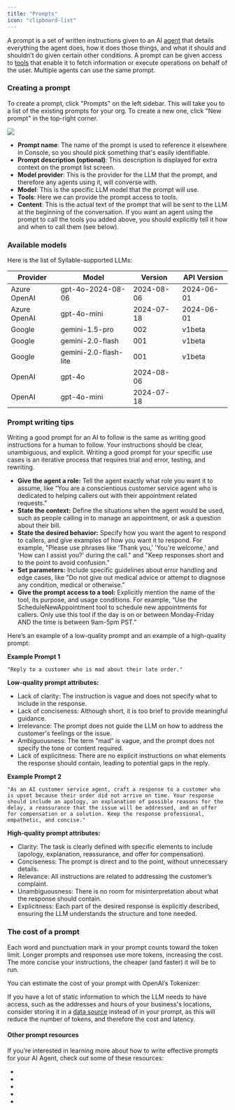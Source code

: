 ```yaml
---
title: "Prompts"
icon: "clipboard-list"
---
```


A prompt is a set of written instructions given to an AI [agent](/workspaces/Agents) that details everything the agent does, how it does those things, and what it should and shouldn’t do given certain other conditions. A prompt can be given access to [tools](/Resources/Tools) that enable it to fetch information or execute operations on behalf of the user. Multiple agents can use the same prompt.

### Creating a prompt

To create a prompt, click "Prompts" on the left sidebar. This will take you to a list of the existing prompts for your org. To create a new one, click "New prompt" in the top-right corner.

![](/mintlify/images/create_new_prompt_03_10.jpg)

- **Prompt name**: The name of the prompt is used to reference it elsewhere in Console, so you should pick something that's easily identifiable.
- **Prompt description (optional)**: This description is displayed for extra context on the prompt list screen.
- **Model provider**: This is the provider for the LLM that the prompt, and therefore any agents using it, will converse with.
- **Model**: This is the specific LLM model that the prompt will use.
- **Tools**: Here we can provide the prompt access to tools.
- **Content**: This is the actual text of the prompt that will be sent to the LLM at the beginning of the conversation. If you want an agent using the prompt to call the tools you added above, you should explicitly tell it how and when to call them (see below).

### Available models

Here is the list of Syllable-supported LLMs:

| Provider     | Model                 | Version    | API Version |
| ------------ | --------------------- | ---------- | ----------- |
| Azure OpenAI | gpt-4o-2024-08-06     | 2024-08-06 | 2024-06-01  |
| Azure OpenAI | gpt-4o-mini           | 2024-07-18 | 2024-06-01  |
| Google       | gemini-1.5-pro        | 002        | v1beta      |
| Google       | gemini-2.0-flash      | 001        | v1beta      |
| Google       | gemini-2.0-flash-lite | 001        | v1beta      |
| OpenAI       | gpt-4o                | 2024-08-06 |             |
| OpenAI       | gpt-4o-mini           | 2024-07-18 |             |

### Prompt writing tips

Writing a good prompt for an AI to follow is the same as writing good instructions for a human to follow. Your instructions should be clear, unambiguous, and explicit. Writing a good prompt for your specific use cases is an iterative process that requires trial and error, testing, and rewriting. 

- **Give the agent a role:** Tell the agent exactly what role you want it to assume, like “You are a conscientious customer service agent who is dedicated to helping callers out with their appointment related requests.”
- **State the context:** Define the situations when the agent would be used, such as people calling in to manage an appointment, or ask a question about their bill.
- **State the desired behavior:** Specify how you want the agent to respond to callers, and give examples of how you want it to respond. For example, "Please use phrases like 'Thank you,' 'You're welcome,' and 'How can I assist you?' during the call." and "Keep responses short and to the point to avoid confusion."
- **Set parameters:** Include specific guidelines about error handling and edge cases, like "Do not give out medical advice or attempt to diagnose any condition, medical or otherwise.” 
- **Give the prompt access to a tool:** Explicitly mention the name of the tool, its purpose, and usage conditions. For example, “Use the ScheduleNewAppointment tool to schedule new appointments for callers. Only use this tool if the day is on or between Monday-Friday AND the time is between 9am-5pm PST.” 

Here’s an example of a low-quality prompt and an example of a high-quality prompt:

**Example Prompt 1**

`"Reply to a customer who is mad about their late order."`

**Low-quality prompt attributes:**

- Lack of clarity: The instruction is vague and does not specify what to include in the response.
- Lack of conciseness: Although short, it is too brief to provide meaningful guidance.
- Irrelevance: The prompt does not guide the LLM on how to address the customer's feelings or the issue.
- Ambiguousness: The term "mad" is vague, and the prompt does not specify the tone or content required.
- Lack of explicitness: There are no explicit instructions on what elements the response should contain, leading to potential gaps in the reply.

**Example Prompt 2**

`"As an AI customer service agent, craft a response to a customer who is upset because their order did not arrive on time. Your response should include an apology, an explanation of possible reasons for the delay, a reassurance that the issue will be addressed, and an offer for compensation or a solution. Keep the response professional, empathetic, and concise."`

**High-quality prompt attributes:**

- Clarity: The task is clearly defined with specific elements to include (apology, explanation, reassurance, and offer for compensation).
- Conciseness: The prompt is direct and to the point, without unnecessary details.
- Relevance: All instructions are related to addressing the customer’s complaint.
- Unambiguousness: There is no room for misinterpretation about what the response should contain.
- Explicitness: Each part of the desired response is explicitly described, ensuring the LLM understands the structure and tone needed.

### The cost of a prompt

Each word and punctuation mark in your prompt counts toward the token limit. Longer prompts and responses use more tokens, increasing the cost. The more concise your instructions, the cheaper (and faster) it will be to run. 

You can estimate the cost of your prompt with OpenAI’s Tokenizer: 

If you have a lot of static information to which the LLM needs to have access, such as the addresses and hours of your business's locations, consider storing it in a [data source](/Resources/DataSources) instead of in your prompt, as this will reduce the number of tokens, and therefore the cost and latency.

#### Other prompt resources

If you’re interested in learning more about how to write effective prompts for your AI Agent, check out some of these resources:

- 
-  
- 
- 
- 